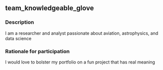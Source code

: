 ## team_knowledgeable_glove

### Description
I am a researcher and analyst passionate about aviation, astrophysics, and data science

### Rationale for participation
I would love to bolster my portfolio on a fun project that has real meaning

